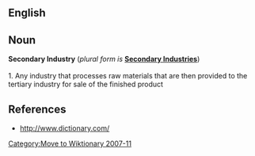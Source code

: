 [[Category:Move to Wiktionary 2007-11]]

==English==

==Noun==
'''Secondary Industry''' (''plural form is'' '''[[Secondary Industries]]''')<br /><br />1. Any industry that processes raw materials that are then provided to the tertiary industry for sale of the finished product

==References==
*http://www.dictionary.com/